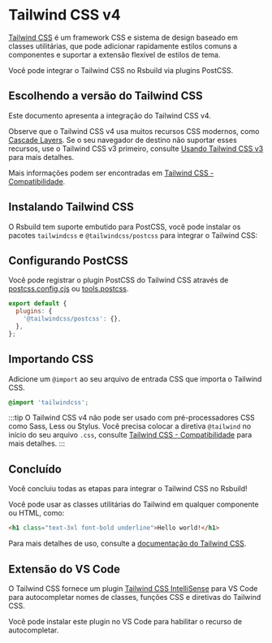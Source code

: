 # Tailwind CSS v4

[Tailwind CSS](https://tailwindcss.com/) é um framework CSS e sistema de design baseado em classes utilitárias, que pode adicionar rapidamente estilos comuns a componentes e suportar a extensão flexível de estilos de tema.

Você pode integrar o Tailwind CSS no Rsbuild via plugins PostCSS.

## Escolhendo a versão do Tailwind CSS

Este documento apresenta a integração do Tailwind CSS v4.

Observe que o Tailwind CSS v4 usa muitos recursos CSS modernos, como [Cascade Layers](https://developer.mozilla.org/en-US/docs/Learn_web_development/Core/Styling_basics/Cascade_layers). Se o seu navegador de destino não suportar esses recursos, use o Tailwind CSS v3 primeiro, consulte [Usando Tailwind CSS v3](/guide/styling/tailwindcss-v3) para mais detalhes.

Mais informações podem ser encontradas em [Tailwind CSS - Compatibilidade](https://tailwindcss.com/docs/compatibility).

## Instalando Tailwind CSS

O Rsbuild tem suporte embutido para PostCSS, você pode instalar os pacotes `tailwindcss` e `@tailwindcss/postcss` para integrar o Tailwind CSS:


<PackageManagerTabs command="add tailwindcss @tailwindcss/postcss -D" />

## Configurando PostCSS

Você pode registrar o plugin PostCSS do Tailwind CSS através de [postcss.config.cjs](https://npmjs.com/package/postcss-loader#config) ou [tools.postcss](/config/tools/postcss).

```js title="postcss.config.mjs"
export default {
  plugins: {
    '@tailwindcss/postcss': {},
  },
};
```

## Importando CSS

Adicione um `@import` ao seu arquivo de entrada CSS que importa o Tailwind CSS.

```css title="src/index.css"
@import 'tailwindcss';
```

:::tip
O Tailwind CSS v4 não pode ser usado com pré-processadores CSS como Sass, Less ou Stylus. Você precisa colocar a diretiva `@tailwind` no início do seu arquivo `.css`, consulte [Tailwind CSS - Compatibilidade](https://tailwindcss.com/docs/compatibility#sass-less-and-stylus) para mais detalhes.
:::

## Concluído

Você concluiu todas as etapas para integrar o Tailwind CSS no Rsbuild!

Você pode usar as classes utilitárias do Tailwind em qualquer componente ou HTML, como:

```html
<h1 class="text-3xl font-bold underline">Hello world!</h1>
```

Para mais detalhes de uso, consulte a [documentação do Tailwind CSS](https://tailwindcss.com/).

## Extensão do VS Code

O Tailwind CSS fornece um plugin [Tailwind CSS IntelliSense](https://github.com/tailwindlabs/tailwindcss-intellisense) para VS Code para autocompletar nomes de classes, funções CSS e diretivas do Tailwind CSS.

Você pode instalar este plugin no VS Code para habilitar o recurso de autocompletar.
